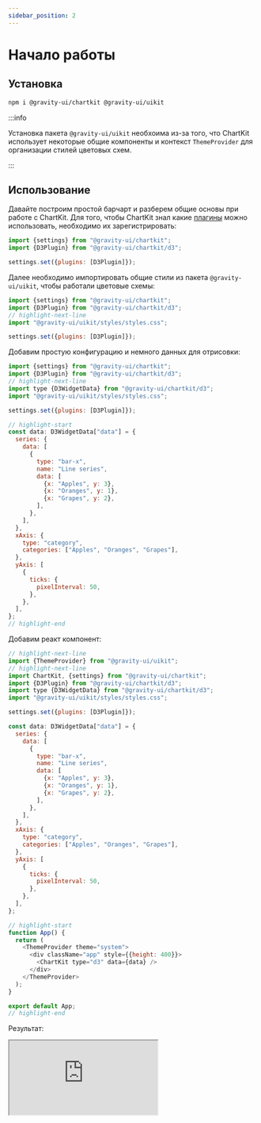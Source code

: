 ```yaml
---
sidebar_position: 2
---
```


# Начало работы

## Установка

```bash
npm i @gravity-ui/chartkit @gravity-ui/uikit
```

:::info

Установка пакета `@gravity-ui/uikit` необхоима из-за того, что ChartKit использует некоторые общие компоненты и контекст `ThemeProvider` для организации стилей цветовых схем.

:::

## Использование

Давайте построим простой барчарт и разберем общие основы при работе с ChartKit. Для того, чтобы ChartKit знал какие [плагины](./plugins/concept) можно использовать, необходимо их зарегистрировать:
```js
import {settings} from "@gravity-ui/chartkit";
import {D3Plugin} from "@gravity-ui/chartkit/d3";

settings.set({plugins: [D3Plugin]});
```

Далее необходимо импортировать общие стили из пакета `@gravity-ui/uikit`, чтобы работали цветовые схемы:
```js
import {settings} from "@gravity-ui/chartkit";
import {D3Plugin} from "@gravity-ui/chartkit/d3";
// highlight-next-line
import "@gravity-ui/uikit/styles/styles.css";

settings.set({plugins: [D3Plugin]});
```

Добавим простую конфигурацию и немного данных для отрисовки:

```js
import {settings} from "@gravity-ui/chartkit";
import {D3Plugin} from "@gravity-ui/chartkit/d3";
// highlight-next-line
import type {D3WidgetData} from "@gravity-ui/chartkit/d3";
import "@gravity-ui/uikit/styles/styles.css";

settings.set({plugins: [D3Plugin]});

// highlight-start
const data: D3WidgetData["data"] = {
  series: {
    data: [
      {
        type: "bar-x",
        name: "Line series",
        data: [
          {x: "Apples", y: 3},
          {x: "Oranges", y: 1},
          {x: "Grapes", y: 2},
        ],
      },
    ],
  },
  xAxis: {
    type: "category",
    categories: ["Apples", "Oranges", "Grapes"],
  },
  yAxis: [
    {
      ticks: {
        pixelInterval: 50,
      },
    },
  ],
};
// highlight-end
```

Добавим реакт компонент:

```js
// highlight-next-line
import {ThemeProvider} from "@gravity-ui/uikit";
// highlight-next-line
import ChartKit, {settings} from "@gravity-ui/chartkit";
import {D3Plugin} from "@gravity-ui/chartkit/d3";
import type {D3WidgetData} from "@gravity-ui/chartkit/d3";
import "@gravity-ui/uikit/styles/styles.css";

settings.set({plugins: [D3Plugin]});

const data: D3WidgetData["data"] = {
  series: {
    data: [
      {
        type: "bar-x",
        name: "Line series",
        data: [
          {x: "Apples", y: 3},
          {x: "Oranges", y: 1},
          {x: "Grapes", y: 2},
        ],
      },
    ],
  },
  xAxis: {
    type: "category",
    categories: ["Apples", "Oranges", "Grapes"],
  },
  yAxis: [
    {
      ticks: {
        pixelInterval: 50,
      },
    },
  ],
};

// highlight-start
function App() {
  return (
    <ThemeProvider theme="system">
      <div className="app" style={{height: 400}}>
        <ChartKit type="d3" data={data} />
      </div>
    </ThemeProvider>
  );
}

export default App;
// highlight-end
```

Результат:

<iframe
    src="https://codesandbox.io/embed/jcpckq?view=Editor+%2B+Preview&module=%2Fsrc%2FApp.tsx"
    className="codesandbox"
    title="Quick start example"
    sandbox="allow-forms allow-modals allow-popups allow-presentation allow-same-origin allow-scripts"
></iframe>

